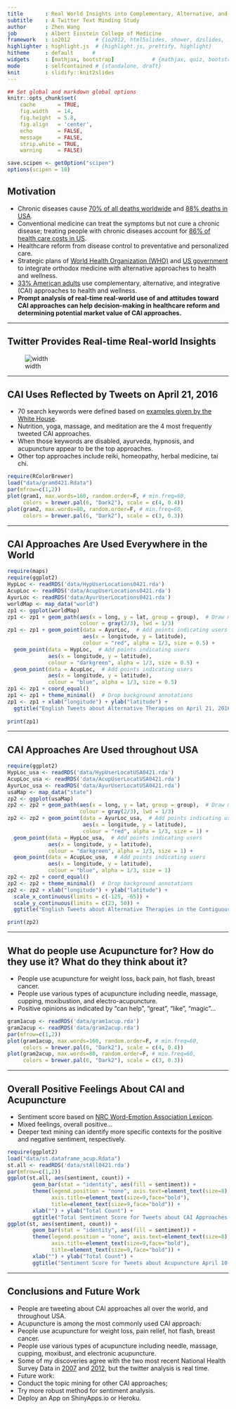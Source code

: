```yaml
---
title       : Real World Insights into Complementary, Alternative, and Integrative Health Approaches
subtitle    : A Twitter Text Minding Study
author      : Zhen Wang
job         : Albert Einstein College of Medicine
framework   : io2012        # {io2012, html5slides, shower, dzslides, ...}
highlighter : highlight.js  # {highlight.js, prettify, highlight}
hitheme     : default      # 
widgets     : [mathjax, bootstrap]            # {mathjax, quiz, bootstrap}
mode        : selfcontained # {standalone, draft}
knit        : slidify::knit2slides
---
```


```r
## Set global and markdown global options
knitr::opts_chunk$set(
    cache       = TRUE,     
    fig.width   = 14,       
    fig.height  = 5.8,       
    fig.align   = 'center',   
    echo        = FALSE,    
    message     = FALSE,     
    strip.white = TRUE,     
    warning     = FALSE)    

save.scipen <- getOption("scipen") 
options(scipen = 10)        
```

## Motivation

* Chronic diseases cause [70% of all deaths worldwide](http://www.who.int/ncds/introduction/en/) and [88% deaths in USA](http://www.who.int/nmh/countries/usa_en.pdf?ua=1). 
* Conventional medicine can treat the symptoms but not cure a chronic disease; treating people with chronic diseases account for [86% of health care costs in US](http://www.cdc.gov/chronicdisease/overview/).
* Healthcare reform from disease control to preventative and personalized care.
* Strategic plans of [World Health Organization (WHO)](http://www.who.int/medicines/publications/traditional/trm_strategy14_23/en/) and [US government](https://nccih.nih.gov/about/ataglance) to integrate orthodox medicine with alternative approaches to health and wellness. 
* [33% American adults](https://nccih.nih.gov/research/statistics/NHIS/2012/key-findings) use complementary, alternative, and integrative (CAI) approaches to health and wellness. 
* **Prompt analysis of real-time real-world use of and attitudes toward CAI approaches can help decision-making in healthcare reform and determining potential market value of CAI approaches.** 

--- 

## Twitter Provides Real-time Real-world Insights
    
![width](FlowChart.tif)

---

## CAI Uses Reflected by Tweets on April 21, 2016

* 70 search keywords were defined based on [examples given by the White House](http://www.whccamp.hhs.gov/fr2.html).
* Nutrition, yoga, massage, and meditation are the 4 most frequently tweeted CAI approaches. 
* When those keywords are disabled, ayurveda, hypnosis, and acupuncture appear to be the top approaches.
* Other top approaches include reiki, homeopathy, herbal medicine, tai chi.

```r
require(RColorBrewer)
load("data/gram0421.Rdata")
par(mfrow=c(1,2))
plot(gram1, max.words=160, random.order=F, # min.freq=60,
     colors = brewer.pal(6, "Dark2"), scale = c(4, 0.4))
plot(gram2, max.words=80, random.order=F, # min.freq=60,
     colors = brewer.pal(6, "Dark2"), scale = c(3, 0.3))
```

---

## CAI Approaches Are Used Everywhere in the World

```r
require(maps)
require(ggplot2)
HypLoc <- readRDS('data/HypUserLocations0421.rda')
AcupLoc <- readRDS('data/AcupUserLocations0421.rda')
AyurLoc <- readRDS('data/AyurUserLocations0421.rda')
worldMap <- map_data("world") 
zp1 <- ggplot(worldMap)
zp1 <- zp1 + geom_path(aes(x = long, y = lat, group = group),  # Draw map
                       colour = gray(2/3), lwd = 1/3)
zp1 <- zp1 + geom_point(data = AyurLoc,  # Add points indicating users
                        aes(x = longitude, y = latitude),
                        colour = "red", alpha = 1/3, size = 0.5) +
  geom_point(data = HypLoc,  # Add points indicating users
             aes(x = longitude, y = latitude),
             colour = "darkgreen", alpha = 1/3, size = 0.5) +
  geom_point(data = AcupLoc,  # Add points indicating users
             aes(x = longitude, y = latitude),
             colour = "blue", alpha = 1/3, size = 0.5) 
zp1 <- zp1 + coord_equal()  
zp1 <- zp1 + theme_minimal()  # Drop background annotations
zp1 <- zp1 + xlab("longitude") + ylab("latitude") + 
  ggtitle("English Tweets about Alternative Therapies on April 21, 2016") 
  
print(zp1)
```

---

## CAI Approaches Are Used throughout USA

```r
require(ggplot2)
HypLoc_usa <- readRDS('data/HypUserLocatUSA0421.rda')
AcupLoc_usa <- readRDS('data/AcupUserLocatUSA0421.rda')
AyurLoc_usa <- readRDS('data/AyurUserLocatUSA0421.rda')
usaMap <- map_data("state")
zp2 <- ggplot(usaMap) 
zp2 <- zp2 + geom_path(aes(x = long, y = lat, group = group),  # Draw map
                       colour = gray(2/3), lwd = 1/3)
zp2 <- zp2 + geom_point(data = AyurLoc_usa,  # Add points indicating users
                        aes(x = longitude, y = latitude),
                        colour = "red", alpha = 1/3, size = 1) +
  geom_point(data = HypLoc_usa,  # Add points indicating users
             aes(x = longitude, y = latitude),
             colour = "darkgreen", alpha = 1/3, size = 1) +
  geom_point(data = AcupLoc_usa,  # Add points indicating users
             aes(x = longitude, y = latitude),
             colour = "blue", alpha = 1/3, size = 1) 
zp2 <- zp2 + coord_equal()  
zp2 <- zp2 + theme_minimal()  # Drop background annotations
zp2 <- zp2 + xlab("longitude") + ylab("latitude") + 
  scale_x_continuous(limits = c(-125, -65)) +
  scale_y_continuous(limits = c(23, 50)) +
  ggtitle("English Tweets about Alternative Therapies in the Contiguous 48 States on April 21, 2016")

print(zp2)
```

---

## What do people use Acupuncture for? How do they use it? What do they think about it?

* People use acupuncture for weight loss, back pain, hot flash, breast cancer.
* People use various types of acupuncture including needle, massage, cupping, moxibustion, and electro-acupuncture.
* Positive opinions as indicated by "can help", "great", "like", "magic"...

```r
gram1acup <- readRDS('data/gram1acup.rda')
gram2acup <- readRDS('data/gram2acup.rda')
par(mfrow=c(1,2))
plot(gram1acup, max.words=160, random.order=F, # min.freq=60,
     colors = brewer.pal(6, "Dark2"), scale = c(4, 0.4))
plot(gram2acup, max.words=80, random.order=F, # min.freq=60,
     colors = brewer.pal(6, "Dark2"), scale = c(3, 0.3))
```

---

## Overall Positive Feelings About CAI and Acupuncture

* Sentiment score based on [NRC Word-Emotion Association Lexicon](http://saifmohammad.com/WebPages/NRC-Emotion-Lexicon.htm). 
* Mixed feelings, overall positive... 
* Deeper text mining can identify more specific contexts for the positive and negative sentiment, respectively. 

```r
require(ggplot2)
load("data/st.dataframe_acup.Rdata")
st.all <- readRDS('data/stAll0421.rda')
par(mfrow=c(1,2))
ggplot(st.all, aes(sentiment, count)) +
        geom_bar(stat = "identity", aes(fill = sentiment)) +
        theme(legend.position = "none", axis.text=element_text(size=8),
              axis.title=element_text(size=9,face="bold"),
              title=element_text(size=9,face="bold")) +
        xlab("") + ylab("Total Count") + 
        ggtitle("Total Sentiment Score for Tweets about CAI Approaches April 21, 2016")
ggplot(st, aes(sentiment, count)) +
        geom_bar(stat = "identity", aes(fill = sentiment)) +
        theme(legend.position = "none", axis.text=element_text(size=8),
              axis.title=element_text(size=9,face="bold"),
              title=element_text(size=9,face="bold")) +
        xlab("") + ylab("Total Count") + 
        ggtitle("Sentiment Score for Tweets about Acupuncture April 10-29, 2016")
```

---

## Conclusions and Future Work
* People are tweeting about CAI approaches all over the world, and throughout USA.
* Acupuncture is among the most commonly used CAI approach:
 - People use acupuncture for weight loss, pain relief, hot flash, breast cancer.
 - People use various types of acupuncture including needle, massage, cupping, moxibust, and electronic acupuncture.
* Some of my discoveries agree with the two most recent National Health Survey Data in [2007](https://nccih.nih.gov/research/statistics/2007/camsurvey_fs1.htm#health) and [2012](https://nccih.nih.gov/research/statistics/NHIS/2012/key-findings), but the twitter analysis is real time.
* Future work:
 - Conduct the topic mining for other CAI approaches;
 - Try more robust method for sentiment analysis.
 - Deploy an App on ShinyApps.io or Heroku.
